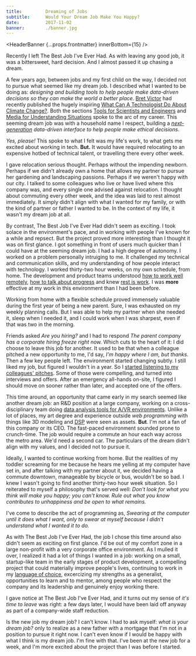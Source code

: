 ```yaml
---
title:         Dreaming of Jobs
subtitle:      Would Your Dream Job Make You Happy?
date:          2017-11-02
banner:        ./banner.jpg
---
```


<HeaderBanner {...props.frontmatter} innerBottom={15} />

<Section>
Recently I left The Best Job I've Ever Had. As with leaving any good job, it was a bittersweet, hard decision. And I almost passed it up chasing a dream.

A few years ago, between jobs and my first child on the way, I decided not to pursue what seemed like my dream job. I described what I wanted to be doing as: _designing and building tools to help people make data-driven decisions so they can make the world a better place_. [Bret Victor][bv] had recently published the hugely inspiring [What Can A Technologist Do About Climate Change?][climate]. Both the sections [Tools for Scientists and Engineers][tools] and [Media for Understanding Situations][media] spoke to the arc of my career. This seeming dream job was with a household name I respect, building a _[next-generation][mp] data-driven interface to help people make ethical decisions_.

[bv]: https://en.wikipedia.org/wiki/Bret_Victor
[climate]: http://worrydream.com/ClimateChange/
[tools]: http://worrydream.com/ClimateChange/#tools
[media]: http://worrydream.com/ClimateChange/#media
[mp]: https://www.lukew.com/ff/entry.asp?104

_Yes, please!_ This spoke to what I felt was my life's work, to what gets me excited about working in tech. **But.** It would have required relocating to an expensive hotbed of technical talent, or travelling there every other week.

I gave relocation serious thought. Perhaps without the impending newborn. Perhaps if we didn't already own a home that allows my partner to pursue her gardening and landscaping passions. Perhaps if we weren't happy with our city. I talked to some colleagues who live or have lived where this company was, and every single one advised against relocation. I thought about commuting every other week, and the idea was laid to rest almost immediately. It simply didn't align with what I wanted for my family, or with the kind of partner or father I wanted to be. In the context of my life, it wasn't my dream job at all.

By contrast, The Best Job I've Ever Had didn't seem as exciting. I took solace in the environment's pace, and in working with people I've known for a while and repsect. But the project proved more interesting than I thought it was on first glance. I got something in front of users much quicker than I could have at the seeming dream job. I had a high degree of autonomy. I worked on a problem personally intruiging to me. It challenged my technical and communication skills, and my understanding of how people interact with technology. I worked thirty-two hour weeks, on my own schedule, from home. The development and product teams understood [how to work well remotely][async-comm], [how to talk about progress][scrum] and knew [rest is work][rest-days]. I was **more** effective at my work in this environment than I had been before.

[scrum]: http://lasting-benefits.com/archives/13243
[async-comm]: http://blog.idonethis.com/asynchronous-communication/
[rest-days]: http://www.lifehack.org/347808/why-rest-days-are-important-for-higher-efficiency-work

<Aside>

Working from home with a flexible schedule proved immensely valuable during the first year of being a new parent. Sure, I was exhausted on my weekly planning calls. But I was able to help my partner when she needed it, sleep when I needed it, and I could work when I was sharpest, even if that was two in the morning.

</Aside>

Friends asked _Are you hiring?_ and I had to respond _The parent company has a corporate hiring freeze right now._ Which cuts to the heart of it: I did choose to leave this job for another. It used to be that when a colleague pitched a new opportunity to me, I'd say, _I'm happy where I am, but thanks_. Then a few key people left. The environment started changing subtly. I still liked my job, but figured I wouldn't in a year. So I [started listening to my colleagues' pitches][shields]. Some of those were compelling, and turned into interviews and offers. After an emergency all-hands on-site, I figured I should move on sooner rather than later, and accepted one of the offers.

[shields]: http://randsinrepose.com/archives/shields-down/

This time around, an opportunity that came early in my search seemed like another dream job: an R&D position at a large company, working on a cross-disciplinary team doing [data analysis tools for A/VR environments][immersive-analytics]. Unlike a lot of places, my art degree and experience outside _web programming_ with things like 3D modeling and [DSP][] were seen as assets. **But**. I'm not a fan of this company or its CEO. The fast-paced environment sounded prone to crunch-time. The job would require a commute an hour each way across the metro area. We'd need a second car. The particulars of the dream didn't align with my values, and I decided not to pursue it.

[immersive-analytics]: https://www.reddit.com/r/ImmersiveAnalytics/
[DSP]: https://en.wikipedia.org/wiki/Digital_signal_processing

Ideally, I wanted to continue working from home. But the realities of my toddler screaming for me because he hears me yelling at my computer have set in, and after talking with my partner about it, we decided having a commute downtown, manageable by bicycle or bus, wouldn't be so bad. I knew I wasn't going to find another thirty-two hour week situation. So I reiterated to myself a philosophy that's served well: _Don't look for what you think will make you happy; you can't know. Rule out what you know contributes to unhappiness and be open to what remains._

<Aside>

I've come to describe the act of programming as, _Swearing at the computer until it does what I want, only to swear at myself because I didn't understand what I wanted it to do._

</Aside>

As with The Best Job I've Ever Had, the job I chose this time around also didn't seem as exciting on first glance. I'd be out of my comfort zone in a large non-profit with a very corporate office environment. As I mulled it over, I realized it had a lot of things I wanted in a job: working on a small, startup-like team in the early stages of product development, a compelling project that could materially improve people's lives, continuing to work in my [language of choice][clojure], excercizing my strengths as a generalist, opportunities to learn and to mentor, among people who respect the company and its leadership and genuinely enjoy working there.

[clojure]: https://clojure.org/about/rationale

I gave notice at The Best Job I've Ever Had, and it turns out my sense of _it's time to leave_ was right: a few days later, I would have been laid off anyway as part of a company-wide staff reduction.

Is the new job my dream job? I can't know. I had to ask myself: _what is your dream job?_ only to realize as a new father with a mortgage that I'm not in a position to pursue it right now. I can't even know if I would be happy with what I think is my dream job. I'm fine with that. I've been at the new job for a week, and I'm more excited about the project than I was before I started.

</Section>
<Footer>
<Colophon {...props.colophon} />
</Footer>
